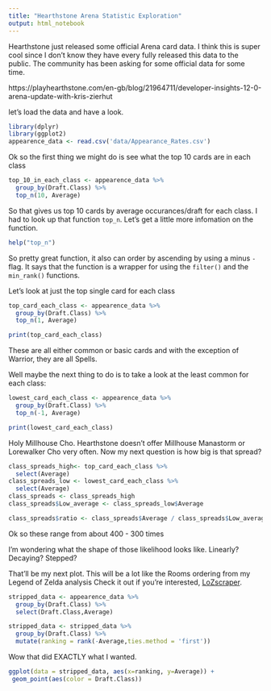 ```yaml
---
title: "Hearthstone Arena Statistic Exploration"
output: html_notebook
---
```


Hearthstone just released some official Arena card data.  I think this is super cool since I don't know they have every fully released this data to the public.  The community has been asking for some official data for some time. 

https://playhearthstone.com/en-gb/blog/21964711/developer-insights-12-0-arena-update-with-kris-zierhut

let's load the data and have a look.

```r
library(dplyr)
library(ggplot2)
appearence_data <- read.csv('data/Appearance_Rates.csv')
```

Ok so the first thing we might do is see what the top 10 cards are in each class

```r
top_10_in_each_class <- appearence_data %>%
  group_by(Draft.Class) %>%
  top_n(10, Average)
```

So that gives us top 10 cards by average occurances/draft for each class.  I had to look up that function `top_n`.  Let's get a little more infomation on the function.

```r
help("top_n")
```

So pretty great function, it also can order by ascending by using a minus `-` flag.  It says that the function is a wrapper for using the `filter()` and the `min_rank()` functions.

Let's look at just the top single card for each class

```r
top_card_each_class <- appearence_data %>%
  group_by(Draft.Class) %>%
  top_n(1, Average)

print(top_card_each_class)
```
These are all either common or basic cards and with the exception of Warrior, they are all Spells.  

Well maybe the next thing to do is to take a look at the least common for each class:
```r
lowest_card_each_class <- appearence_data %>%
  group_by(Draft.Class) %>%
  top_n(-1, Average)

print(lowest_card_each_class)
```
Holy Millhouse Cho. Hearthstone doesn't offer Millhouse Manastorm or Lorewalker Cho very often.  Now my next question is how big is that spread?
```r
class_spreads_high<- top_card_each_class %>%
  select(Average)
class_spreads_low <- lowest_card_each_class %>%
  select(Average)
class_spreads <- class_spreads_high
class_spreads$Low_average <- class_spreads_low$Average

class_spreads$ratio <- class_spreads$Average / class_spreads$Low_average
```
Ok so these range from about 400 - 300 times 

I'm wondering what the shape of those likelihood looks like.  Linearly? Decaying? Stepped?

That'll be my next plot.  This will be a lot like the Rooms ordering from my Legend of Zelda analysis Check it out if you're interested, [LoZscraper](https://github.com/campbead/LoZscraper).



```r
stripped_data <- appearence_data %>%
  group_by(Draft.Class) %>%
  select(Draft.Class,Average)

stripped_data <- stripped_data %>%
  group_by(Draft.Class) %>%
  mutate(ranking = rank(-Average,ties.method = 'first'))
```
Wow that did EXACTLY what I wanted.
```r
ggplot(data = stripped_data, aes(x=ranking, y=Average)) +
 geom_point(aes(color = Draft.Class))
```

